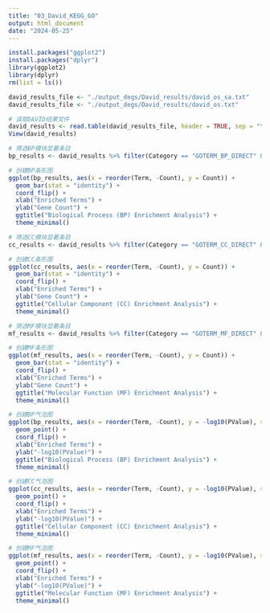 ```yaml
---
title: "03_David_KEGG_GO"
output: html_document
date: "2024-05-25"
---
```



```r
install.packages("ggplot2")
install.packages("dplyr")
library(ggplot2)
library(dplyr)
rm(list = ls())
```


```r

david_results_file <- "./output_degs/David_results/david_os_sa.txt"
david_results_file <- "./output_degs/David_results/david_os.txt"

# 读取DAVID结果文件
david_results <- read.table(david_results_file, header = TRUE, sep = "\t")
View(david_results)
```


```r
# 筛选BP模块显著条目
bp_results <- david_results %>% filter(Category == "GOTERM_BP_DIRECT" & PValue < 0.05)

# 创建BP条形图
ggplot(bp_results, aes(x = reorder(Term, -Count), y = Count)) +
  geom_bar(stat = "identity") +
  coord_flip() +
  xlab("Enriched Terms") +
  ylab("Gene Count") +
  ggtitle("Biological Process (BP) Enrichment Analysis") +
  theme_minimal()


```
```r
# 筛选CC模块显著条目
cc_results <- david_results %>% filter(Category == "GOTERM_CC_DIRECT" & PValue < 0.05)

# 创建CC条形图
ggplot(cc_results, aes(x = reorder(Term, -Count), y = Count)) +
  geom_bar(stat = "identity") +
  coord_flip() +
  xlab("Enriched Terms") +
  ylab("Gene Count") +
  ggtitle("Cellular Component (CC) Enrichment Analysis") +
  theme_minimal()

```
```r
# 筛选MF模块显著条目
mf_results <- david_results %>% filter(Category == "GOTERM_MF_DIRECT" & PValue < 0.05)

# 创建MF条形图
ggplot(mf_results, aes(x = reorder(Term, -Count), y = Count)) +
  geom_bar(stat = "identity") +
  coord_flip() +
  xlab("Enriched Terms") +
  ylab("Gene Count") +
  ggtitle("Molecular Function (MF) Enrichment Analysis") +
  theme_minimal()

```

```r
# 创建BP气泡图
ggplot(bp_results, aes(x = reorder(Term, -Count), y = -log10(PValue), size = Count)) +
  geom_point() +
  coord_flip() +
  xlab("Enriched Terms") +
  ylab("-log10(PValue)") +
  ggtitle("Biological Process (BP) Enrichment Analysis") +
  theme_minimal()

```

```r
# 创建CC气泡图
ggplot(cc_results, aes(x = reorder(Term, -Count), y = -log10(PValue), size = Count)) +
  geom_point() +
  coord_flip() +
  xlab("Enriched Terms") +
  ylab("-log10(PValue)") +
  ggtitle("Cellular Component (CC) Enrichment Analysis") +
  theme_minimal()

```

```r
# 创建MF气泡图
ggplot(mf_results, aes(x = reorder(Term, -Count), y = -log10(PValue), size = Count)) +
  geom_point() +
  coord_flip() +
  xlab("Enriched Terms") +
  ylab("-log10(PValue)") +
  ggtitle("Molecular Function (MF) Enrichment Analysis") +
  theme_minimal()

```

